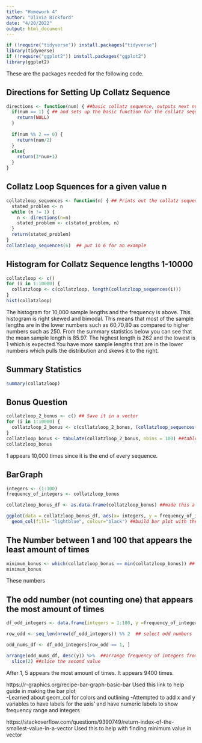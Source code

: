 ```yaml
---
title: "Homework 4"
author: "Olivia Bickford"
date: "4/20/2022"
output: html_document
---
```


```r
if (!require("tidyverse")) install.packages("tidyverse")
library(tidyverse)
if (!require("ggplot2")) install.packages("ggplot2")
library(ggplot2)
```

These are the packages needed for the following code.

## Directions for Setting Up Collatz Sequence

```r
directions <- function(num) { ##basic collatz sequence, outputs next number in the sequence
  if(num == 1) { ## and sets up the basic function for the collatz sequence
    return(NULL)
  } 
  
  if(num %% 2 == 0) {
    return(num/2)
  } 
  else{
    return(3*num+1)
  }
}
```


## Collatz Loop Squences for a given value n

```r
collatzloop_sequences <- function(n) { ## Prints out the collatz sequence for a given n value 
  stated_problem <- n
  while (n != 1) {
    n <- directions(n=n)
    stated_problem <- c(stated_problem, n)
  }
  return(stated_problem)
}
collatzloop_sequences(6)  ## put in 6 for an example 
```


## Histogram for Collatz Sequence lengths 1-10000

```r
collatzloop <- c()
for (i in 1:10000) {
  collatzloop <- c(collatzloop, length(collatzloop_sequences(i)))
}
hist(collatzloop)
```

The histogram for 10,000 sample lengths and the frequency is above. This histogram is right skewed and bimodal. This means that most of the sample lengths are in the lower numbers such as 60,70,80 as compared to higher numbers such as 250. From the summary statistics below you can see that the mean sample length is 85.97. The highest length is 262 and the lowest is 1 which is expected.You have more sample lengths that are in the lower numbers which pulls the distribution and skews it to the right. 


## Summary Statistics 

```r
summary(collatzloop)
```


## Bonus Question

```r
collatzloop_2_bonus <- c() ## Save it in a vector
for (i in 1:10000) {
  collatzloop_2_bonus <- c(collatzloop_2_bonus, (collatzloop_sequences(i)))
}
collatzloop_bonus <- tabulate(collatzloop_2_bonus, nbins = 100) ##tables this and puts into bins to count the sequence only integers 1-100 and show how many times that number occurs in the collatz sequence from a sample of 1-10000
collatzloop_bonus 
```

1 appears 10,000 times since it is the end of every sequence.

## BarGraph

```r
integers <- (1:100)
frequency_of_integers <- collatzloop_bonus

collatzloop_bonus_df <- as.data.frame(collatzloop_bonus) ##made this a data frame for integers 1-100 and put collatzloop_bonus into a data frame 

ggplot(data = collatzloop_bonus_df, aes(x= integers, y = frequency_of_integers )) + 
  geom_col(fill= "lightblue", colour="black") ##build bar plot with the two variables above
```


## The Number between 1 and 100 that appears the least amount of times

```r
minimum_bonus <- which(collatzloop_bonus == min(collatzloop_bonus)) ## find minimum frequencies of the data frame and the specific integers that go along with the frequencies
minimum_bonus
```

These numbers 

## The odd number (not counting one) that appears the most amount of times

```r
df_odd_integers <- data.frame(integers = 1:100, y =frequency_of_integers) ## put in data frame for odd numbers but put label of integers that correlate with the frequencies 

row_odd <- seq_len(nrow(df_odd_integers)) %% 2  ## select odd numbers        

odd_nums_df <- df_odd_integers[row_odd == 1, ]

arrange(odd_nums_df, desc(y)) %>%  ##arrange frequency of integers from highest to lowest
  slice(2) ##slice the second value
```

After 1, 5 appears the most amount of times. It appears 9400 times.

https://r-graphics.org/recipe-bar-graph-basic-bar
  Used this link to help guide in making the bar plot    
      -Learned about geom_col for colors and outlining
      -Attempted to add x and y variables to have labels for the axis'
      and have numeric labels to show frequency range and integers
      
https://stackoverflow.com/questions/9390749/return-index-of-the-smallest-value-in-a-vector
  Used this to help with finding minimum value in vector 
  
  